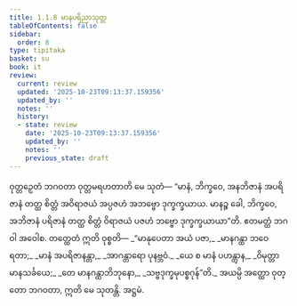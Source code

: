 ```yaml
---
title: 1.1.8 မာနပရိညာသုတ္တ
tableOfContents: false
sidebar:
  order: 8
type: tipitaka
basket: su
book: it
review:
  current: review
  updated: '2025-10-23T09:13:37.159356'
  updated_by: ''
  notes: ''
  history:
  - state: review
    date: '2025-10-23T09:13:37.159356'
    updated_by: ''
    notes: ''
    previous_state: draft
---
```



<ReviewStatus review={frontmatter.review} showDetails={true} />

<HypothesisAnnotation frontmatter={frontmatter} />

<DynamicBreadcrumb />

<Division number="8" book="it" e="ch" v="18" p="198">

<Paragraph number="37" book="it">
ဝုတ္တဉှေတံ ဘဂဝတာ ဝုတ္တမရဟတာတိ မေ သုတံ—
</Paragraph>

<Paragraph number="38" book="it">
“မာနံ, ဘိက္ခဝေ, အနဘိဇာနံ အပရိဇာနံ တတ္ထ စိတ္တံ အဝိရာဇယံ အပ္ပဇဟံ အဘဗ္ဗော ဒုက္ခက္ခယာယ. မာနဉ္စ ခေါ, ဘိက္ခဝေ, အဘိဇာနံ ပရိဇာနံ တတ္ထ စိတ္တံ ဝိရာဇယံ ပဇဟံ ဘဗ္ဗော ဒုက္ခက္ခယာယာ”တိ. ဧတမတ္ထံ ဘဂဝါ အဝေါစ. တတ္ထေတံ ဣတိ ဝုစ္စတိ—
</Paragraph>

<Paragraph number="39" type="verses" book="it">
_“မာနုပေတာ အယံ ပဇာ,_  
_မာနဂန္ထာ ဘဝေ ရတာ;_  
_မာနံ အပရိဇာနန္တာ,_  
_အာဂန္တာရော ပုနဗ္ဘဝံ._  

</Paragraph>

<Paragraph number="40" type="verses" book="it">
_ယေ စ မာနံ ပဟန္တွာန,_  
_ဝိမုတ္တာ မာနသင်္ခယေ;_  
_တေ မာနဂန္ထာဘိဘုနော,_  
_သဗ္ဗဒုက္ခမုပစ္စဂုန်”တိ._  

</Paragraph>

<Paragraph number="41" book="it">
အယမ္ပိ အတ္ထော ဝုတ္တော ဘဂဝတာ, ဣတိ မေ သုတန္တိ.

</Paragraph>
</Division>

<Paragraph number="42" type="center" book="it">
အဋ္ဌမံ.
</Paragraph>